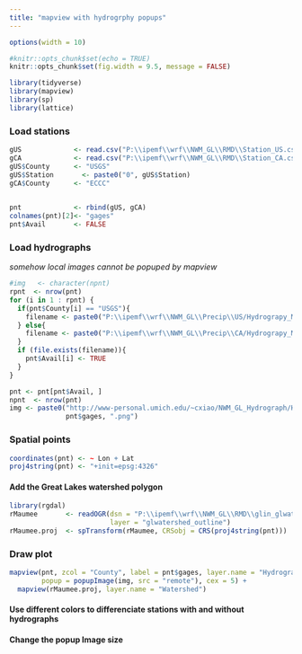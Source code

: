 ```yaml
---
title: "mapview with hydrogrphy popups"
---
```


```r
options(width = 10)
```

```r
#knitr::opts_chunk$set(echo = TRUE)
knitr::opts_chunk$set(fig.width = 9.5, message = FALSE)
```

```r
library(tidyverse)
library(mapview)
library(sp)
library(lattice)
```

### Load stations
```r
gUS             <- read.csv("P:\\ipemf\\wrf\\NWM_GL\\RMD\\Station_US.csv")
gCA             <- read.csv("P:\\ipemf\\wrf\\NWM_GL\\RMD\\Station_CA.csv")
gUS$County      <- "USGS"
gUS$Station       <- paste0("0", gUS$Station)
gCA$County      <- "ECCC"

  
pnt             <- rbind(gUS, gCA)
colnames(pnt)[2]<- "gages"
pnt$Avail       <- FALSE

```
### Load hydrographs
*somehow local images cannot be popuped by mapview*
```r
#img   <- character(npnt)
rpnt  <- nrow(pnt)
for (i in 1 : rpnt) {
  if(pnt$County[i] == "USGS"){
    filename <- paste0("P:\\ipemf\\wrf\\NWM_GL\\Precip\\US/Hydrograpy_MAP_Stream_", pnt$gages[i], ".png")
  } else{
    filename <- paste0("P:\\ipemf\\wrf\\NWM_GL\\Precip\\CA/Hydrograpy_MAP_Stream_", pnt$gages[i], ".png")
  }
  if (file.exists(filename)){
    pnt$Avail[i] <- TRUE
  }
}

pnt <- pnt[pnt$Avail, ]
npnt  <- nrow(pnt)
img <- paste0("http://www-personal.umich.edu/~cxiao/NWM_GL_Hydrograph/Hydrograpy_MAP_Stream_", 
              pnt$gages, ".png")

```
### Spatial points
```r
coordinates(pnt) <- ~ Lon + Lat
proj4string(pnt) <- "+init=epsg:4326"

```

#### Add the Great Lakes watershed polygon
```r
library(rgdal)
rMaumee       <- readOGR(dsn = "P:\\ipemf\\wrf\\NWM_GL\\RMD\\glin_glwatershed_outline", 
                         layer = "glwatershed_outline")
rMaumee.proj  <- spTransform(rMaumee, CRSobj = CRS(proj4string(pnt)))
```

### Draw plot
```r
mapview(pnt, zcol = "County", label = pnt$gages, layer.name = "Hydrographs", 
        popup = popupImage(img, src = "remote"), cex = 5) +
  mapview(rMaumee.proj, layer.name = "Watershed")
```

#### Use different colors to differenciate stations with and without hydrographs

#### Change the popup Image size